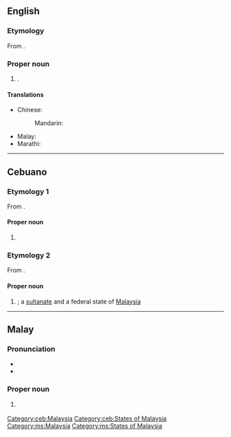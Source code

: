 ==English==
{{wikipedia}}

===Etymology===
From {{der|en|ms|Pahang}}.

===Proper noun===
{{en-proper noun}}

# {{place|en|state|in western|c/Malaysia|capital=Kuantan}}.

====Translations====
{{trans-top|state in Malaysia}}
* Chinese:
*: Mandarin: {{t+|cmn|彭亨|tr=Pénghēng}}
{{trans-mid}}
* Malay: {{t|ms|Pahang}}
* Marathi: {{t|mr|पाहांग}}
{{trans-bottom}}

----

==Cebuano==

===Etymology 1===
From {{m|ceb|pahang}}.

====Proper noun====
{{head|ceb|proper noun}}

# {{surname|ceb|A=a|from=Cebuano|nodot=1}}

===Etymology 2===
From {{der|ceb|ms|Pahang}}.

====Proper noun====
{{head|ceb|proper noun}}

# {{l|en|Pahang}}; a [[sultanate]] and a federal state of [[Malaysia]]

[[Category:ceb:Malaysia]]
[[Category:ceb:States of Malaysia]]

----

==Malay==
{{wikipedia|lang=ms}}

===Pronunciation===
* {{IPA|ms|/pahaŋ/}}
* {{rhymes|ms|ahaŋ|haŋ|aŋ}}

===Proper noun===
{{ms-proper noun|j=ڤهڠ}}

# {{l|en|Pahang}} {{qualifier|state in Malaysia}}

[[Category:ms:Malaysia]]
[[Category:ms:States of Malaysia]]